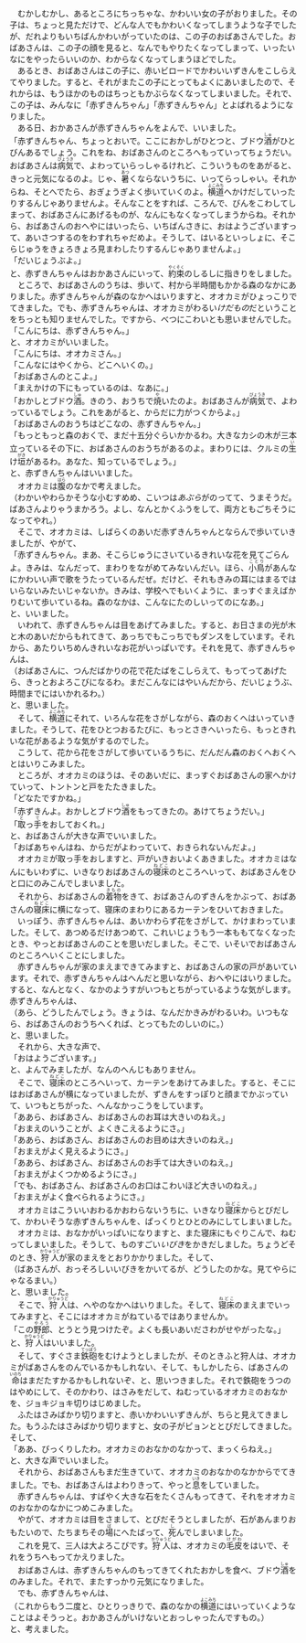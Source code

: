 　むかしむかし、あるところにちっちゃな、かわいい女の子がおりました。その子は、ちょっと見ただけで、どんな人でもかわいくなってしまうような子でしたが、だれよりもいちばんかわいがっていたのは、この子のおばあさんでした。おばあさんは、この子の顔を見ると、なんでもやりたくなってしまって、いったいなにをやったらいいのか、わからなくなってしまうほどでした。<br />
　あるとき、おばあさんはこの子に、赤いビロードでかわいいずきんをこしらえてやりました。すると、それがまたこの子にとってもよくにあいましたので、それからは、もうほかのものはちっともかぶらなくなってしまいました。それで、この子は、みんなに「赤ずきんちゃん」「赤ずきんちゃん」とよばれるようになりました。<br />
　ある日、おかあさんが赤ずきんちゃんをよんで、いいました。<br />
「赤ずきんちゃん、ちょっとおいで。ここにおかしがひとつと、ブドウ<ruby><rb>酒</rb><rp>（</rp><rt>しゅ</rt><rp>）</rp></ruby>がひとびんあるでしょう。これをね、おばあさんのところへもっていってちょうだい。おばあさんは<ruby><rb>病気</rb><rp>（</rp><rt>びょうき</rt><rp>）</rp></ruby>で、よわっていらっしゃるけれど、こういうものをあがると、きっと元気になるのよ。じゃ、<ruby><rb>暑</rb><rp>（</rp><rt>あつ</rt><rp>）</rp></ruby>くならないうちに、いってらっしゃい。それからね、そとへでたら、おぎょうぎよく歩いていくのよ。<ruby><rb>横道</rb><rp>（</rp><rt>よこみち</rt><rp>）</rp></ruby>へかけだしていったりするんじゃありませんよ。そんなことをすれば、ころんで、びんをこわしてしまって、おばあさんにあげるものが、なんにもなくなってしまうからね。それから、おばあさんのおへやにはいったら、いちばんさきに、おはようございますって、あいさつするのをわすれちゃだめよ。そうして、はいるといっしょに、そこらじゅうをきょろきょろ見まわしたりするんじゃありませんよ。」<br />
「だいじょうぶよ。」<br />
と、赤ずきんちゃんはおかあさんにいって、<ruby><rb>約束</rb><rp>（</rp><rt>やくそく</rt><rp>）</rp></ruby>のしるしに指きりをしました。<br />
　ところで、おばあさんのうちは、歩いて、村から半時間もかかる森のなかにありました。赤ずきんちゃんが森のなかへはいりますと、オオカミがひょっこりでてきました。でも、赤ずきんちゃんは、オオカミがわるい<em className="sesame_dot">けだもの</em>だということをちっとも知りませんでした。ですから、べつにこわいとも思いませんでした。<br />
「こんにちは、赤ずきんちゃん。」<br />
と、オオカミがいいました。<br />
「こんにちは、オオカミさん。」<br />
「こんなにはやくから、どこへいくの。」<br />
「おばあさんのとこよ。」<br />
「まえかけの下にもっているのは、なあに。」<br />
「おかしとブドウ<ruby><rb>酒</rb><rp>（</rp><rt>しゅ</rt><rp>）</rp></ruby>。きのう、おうちで<ruby><rb>焼</rb><rp>（</rp><rt>や</rt><rp>）</rp></ruby>いたのよ。おばあさんが<ruby><rb>病気</rb><rp>（</rp><rt>びょうき</rt><rp>）</rp></ruby>で、よわっているでしょう。これをあがると、からだに力がつくからよ。」<br />
「おばあさんのおうちはどこなの、赤ずきんちゃん。」<br />
「もっともっと森のおくで、まだ十五分ぐらいかかるわ。大きなカシの木が三本立っているその下に、おばあさんのおうちがあるのよ。まわりには、クルミの<ruby><rb>生</rb><rp>（</rp><rt>い</rt><rp>）</rp></ruby>け<ruby><rb>垣</rb><rp>（</rp><rt>がき</rt><rp>）</rp></ruby>があるわ。あなた、知っているでしょう。」<br />
と、赤ずきんちゃんはいいました。<br />
　オオカミは<ruby><rb>腹</rb><rp>（</rp><rt>はら</rt><rp>）</rp></ruby>のなかで考えました。<br />
（わかいやわらかそうな小むすめめ、こいつは<em className="sesame_dot">あぶら</em>がのってて、うまそうだ。ばあさんよりゃうまかろう。よし、なんとかくふうをして、両方ともごちそうになってやれ。）<br />
　そこで、オオカミは、しばらくのあいだ赤ずきんちゃんとならんで歩いていきましたが、やがて、<br />
「赤ずきんちゃん。まあ、そこらじゅうにさいているきれいな花を見てごらんよ。きみは、なんだって、まわりをながめてみないんだい。ほら、<ruby><rb>小鳥</rb><rp>（</rp><rt>ことり</rt><rp>）</rp></ruby>があんなにかわいい声で歌をうたっているんだぜ。だけど、それもきみの耳にはまるではいらないみたいじゃないか。きみは、学校へでもいくように、まっすぐまえばかりむいて歩いているね。森のなかは、こんなにたのしいってのになあ。」<br />
と、いいました。<br />
　いわれて、赤ずきんちゃんは目をあげてみました。すると、お日さまの光が木と木のあいだからもれてきて、あっちでもこっちでもダンスをしています。それから、あたりいちめんきれいなお花がいっぱいです。それを見て、赤ずきんちゃんは、<br />
（おばあさんに、つんだばかりの花で花たばをこしらえて、もってってあげたら、きっとおよろこびになるわ。まだこんなにはやいんだから、だいじょうぶ、時間までにはいかれるわ。）<br />
と、思いました。<br />
　そして、<ruby><rb>横道</rb><rp>（</rp><rt>よこみち</rt><rp>）</rp></ruby>にそれて、いろんな花をさがしながら、森のおくへはいっていきました。そうして、花をひとつおるたびに、もっとさきへいったら、もっときれいな花があるような気がするのでした。<br />
　こうして、花から花をさがして歩いているうちに、だんだん森のおくへおくへとはいりこみました。<br />
　ところが、オオカミのほうは、そのあいだに、まっすぐおばあさんの家へかけていって、トントンと戸をたたきました。<br />
「どなたですかね。」<br />
「赤ずきんよ。おかしとブドウ<ruby><rb>酒</rb><rp>（</rp><rt>しゅ</rt><rp>）</rp></ruby>をもってきたの。あけてちょうだい。」<br />
「<ruby><rb>取</rb><rp>（</rp><rt>と</rt><rp>）</rp></ruby>っ<ruby><rb>手</rb><rp>（</rp><rt>て</rt><rp>）</rp></ruby>をおしておくれ。」<br />
と、おばあさんが大きな声でいいました。<br />
「おばあちゃんはね、からだがよわっていて、おきられないんだよ。」<br />
　オオカミが取っ手をおしますと、戸がいきおいよくあきました。オオカミはなんにもいわずに、いきなりおばあさんの<ruby><rb>寝床</rb><rp>（</rp><rt>ねどこ</rt><rp>）</rp></ruby>のところへいって、おばあさんをひと口にのみこんでしまいました。<br />
　それから、おばあさんの<ruby><rb>着物</rb><rp>（</rp><rt>きもの</rt><rp>）</rp></ruby>をきて、おばあさんのずきんをかぶって、おばあさんの<ruby><rb>寝床</rb><rp>（</rp><rt>ねどこ</rt><rp>）</rp></ruby>に横になって、寝床のまわりにあるカーテンをひいておきました。<br />
　いっぽう、赤ずきんちゃんは、あいかわらず花をさがして、かけまわっていました。そして、あつめるだけあつめて、これいじょうもう一本ももてなくなったとき、やっとおばあさんのことを思いだしました。そこで、いそいでおばあさんのところへいくことにしました。<br />
　赤ずきんちゃんが家のまえまできてみますと、おばあさんの家の戸があいています。それで、赤ずきんちゃんはへんだと思いながら、おへやにはいりました。すると、なんとなく、なかのようすがいつもとちがっているような気がします。赤ずきんちゃんは、<br />
（あら、どうしたんでしょう。きょうは、なんだかきみがわるいわ。いつもなら、おばあさんのおうちへくれば、とってもたのしいのに。）<br />
と、思いました。<br />
　それから、大きな声で、<br />
「おはようございます。」<br />
と、よんでみましたが、なんのへんじもありません。<br />
　そこで、<ruby><rb>寝床</rb><rp>（</rp><rt>ねどこ</rt><rp>）</rp></ruby>のところへいって、カーテンをあけてみました。すると、そこにはおばあさんが横になっていましたが、ずきんをすっぽりと顔までかぶっていて、いつもとちがった、へんなかっこうをしています。<br />
「ああら、おばあさん、おばあさんのお耳は大きいのねえ。」<br />
「おまえのいうことが、よくきこえるようにさ。」<br />
「ああら、おばあさん、おばあさんのお目めは大きいのねえ。」<br />
「おまえがよく見えるようにさ。」<br />
「ああら、おばあさん、おばあさんのお手ては大きいのねえ。」<br />
「おまえがよくつかめるようにさ。」<br />
「でも、おばあさん、おばあさんのお口はこわいほど大きいのねえ。」<br />
「おまえがよく食べられるようにさ。」<br />
　オオカミはこういいおわるかおわらないうちに、いきなり<ruby><rb>寝床</rb><rp>（</rp><rt>ねどこ</rt><rp>）</rp></ruby>からとびだして、かわいそうな赤ずきんちゃんを、ぱっくりとひとのみにしてしまいました。<br />
　オオカミは、おなかがいっぱいになりますと、また寝床にもぐりこんで、ねむってしまいました。そうして、ものすごい<em className="sesame_dot">いびき</em>をかきだしました。ちょうどそのとき、<ruby><rb>狩人</rb><rp>（</rp><rt>かりゅうど</rt><rp>）</rp></ruby>が家のまえをとおりかかりました。そして、<br />
（ばあさんが、おっそろしいいびきをかいてるが、どうしたのかな。見てやらにゃなるまい。）<br />
と、思いました。<br />
　そこで、<ruby><rb>狩人</rb><rp>（</rp><rt>かりゅうど</rt><rp>）</rp></ruby>は、へやのなかへはいりました。そして、<ruby><rb>寝床</rb><rp>（</rp><rt>ねどこ</rt><rp>）</rp></ruby>のまえまでいってみますと、そこにはオオカミがねているではありませんか。<br />
「この<ruby><rb>野郎</rb><rp>（</rp><rt>やろう</rt><rp>）</rp></ruby>、とうとう見つけたぞ。よくも長いあいださわがせやがったな。」<br />
と、<ruby><rb>狩人</rb><rp>（</rp><rt>かりゅうど</rt><rp>）</rp></ruby>はいいました。<br />
　そして、すぐさま<ruby><rb>鉄砲</rb><rp>（</rp><rt>てっぽう</rt><rp>）</rp></ruby>をむけようとしましたが、そのときふと狩人は、オオカミがばあさんをのんでいるかもしれない、そして、もしかしたら、ばあさんの<ruby><rb>命</rb><rp>（</rp><rt>いのち</rt><rp>）</rp></ruby>はまだたすかるかもしれないぞ、と、思いつきました。それで鉄砲をうつのはやめにして、そのかわり、はさみをだして、ねむっているオオカミのおなかを、ジョキジョキ切りはじめました。<br />
　ふたはさみばかり切りますと、赤いかわいいずきんが、ちらと見えてきました。もうふたはさみばかり切りますと、女の子がピョンととびだしてきました。そして、<br />
「ああ、びっくりしたわ。オオカミのおなかのなかって、まっくらねえ。」<br />
と、大きな声でいいました。<br />
　それから、おばあさんもまだ生きていて、オオカミのおなかのなかからでてきました。でも、おばあさんはよわりきって、やっと<ruby><rb>息</rb><rp>（</rp><rt>いき</rt><rp>）</rp></ruby>をしていました。<br />
　赤ずきんちゃんは、すばやく大きな石をたくさんもってきて、それをオオカミのおなかのなかにつめこみました。<br />
　やがて、オオカミは目をさまして、とびだそうとしましたが、石があんまりおもたいので、たちまちその<ruby><rb>場</rb><rp>（</rp><rt>ば</rt><rp>）</rp></ruby>にへたばって、<ruby><rb>死</rb><rp>（</rp><rt>し</rt><rp>）</rp></ruby>んでしまいました。<br />
　これを見て、三人は大よろこびです。<ruby><rb>狩人</rb><rp>（</rp><rt>かりゅうど</rt><rp>）</rp></ruby>は、オオカミの<ruby><rb>毛皮</rb><rp>（</rp><rt>けがわ</rt><rp>）</rp></ruby>をはいで、それをうちへもってかえりました。<br />
　おばあさんは、赤ずきんちゃんのもってきてくれたおかしを食べ、ブドウ<ruby><rb>酒</rb><rp>（</rp><rt>しゅ</rt><rp>）</rp></ruby>をのみました。それで、またすっかり元気になりました。<br />
　でも、赤ずきんちゃんは、<br />
（これからもう二度と、ひとりっきりで、森のなかの<ruby><rb>横道</rb><rp>（</rp><rt>よこみち</rt><rp>）</rp></ruby>にはいっていくようなことはよそうっと。おかあさんがいけないとおっしゃったんですもの。）<br />
と、考えました。<br />
